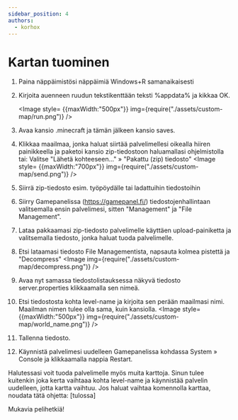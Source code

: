 ```yaml
---
sidebar_position: 4
authors:
  - korhox
---
```


# Kartan tuominen

1. Paina näppäimistösi näppäimiä Windows+R samanaikaisesti
2. Kirjoita auenneen ruudun tekstikenttään teksti %appdata% ja kikkaa OK.

   <Image
   style= {{maxWidth:"500px"}}
    img={require("./assets/custom-map/run.png")}
   />
3. Avaa kansio .minecraft ja tämän jälkeen kansio saves.
4. Klikkaa maailmaa, jonka haluat siirtää palvelimellesi oikealla hiiren
   painikkeella ja paketoi kansio zip-tiedostoon haluamallasi ohjelmistolla tai:
   Valitse "Lähetä kohteeseen..." » "Pakattu (zip) tiedosto"
   <Image
   style= {{maxWidth:"700px"}}
    img={require("./assets/custom-map/send.png")}
   />
5. Siirrä zip-tiedosto esim. työpöydälle tai ladattuihin tiedostoihin
6. Siirry Gamepanelissa (https://gamepanel.fi/) tiedostojenhallintaan
   valitsemalla ensin palvelimesi, sitten "Management" ja "File Management".
7. Lataa pakkaamasi zip-tiedosto palvelimelle käyttäen upload-painiketta ja
   valitsemalla tiedosto, jonka haluat tuoda palvelimelle.
8. Etsi lataamasi tiedosto File Managementista, napsauta kolmea pistettä ja
   "Decompress"
   <Image
    img={require("./assets/custom-map/decompress.png")}
   />
9. Avaa nyt samassa tiedostolistauksessa näkyvä tiedosto server.properties
   klikkaamalla sen nimeä.
10. Etsi tiedostosta kohta level-name ja kirjoita sen perään maailmasi nimi.
    Maailman nimen tulee olla sama, kuin kansiolla.
      <Image
      style= {{maxWidth:"500px"}}
      img={require("./assets/custom-map/world_name.png")}
      />
11. Tallenna tiedosto.
12. Käynnistä palvelimesi uudelleen Gamepanelissa kohdassa System » Console ja
    klikkaamalla nappia Restart.

Halutessasi voit tuoda palvelimelle myös muita karttoja. Sinun tulee kuitenkin
joka kerta vaihtaaa kohta level-name ja käynnistää palvelin uudelleen, jotta
kartta vaihtuu. Jos haluat vaihtaa komennolla karttaa, noudata tätä ohjetta:
[tulossa]

Mukavia pelihetkiä!
